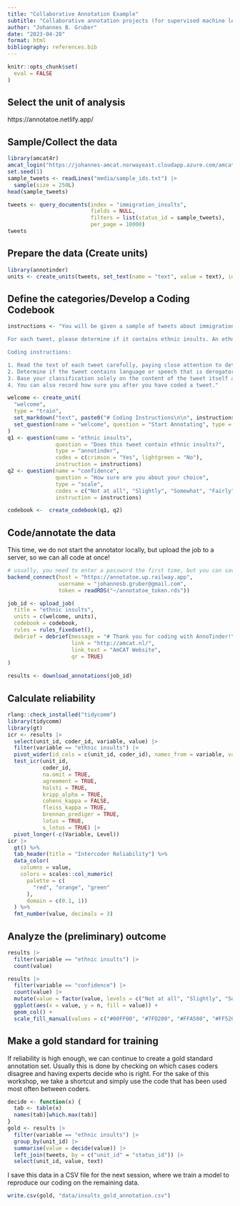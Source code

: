 ```yaml
---
title: "Collaborative Annotation Example"
subtitle: "Collaborative annotation projects (for supervised machine learning) with *annotinder*"
author: "Johannes B. Gruber"
date: "2023-04-28"
format: html
bibliography: references.bib
---
```


```r
knitr::opts_chunk$set(
  eval = FALSE
)
```

## Select the unit of analysis


https://annotatoe.netlify.app/

## Sample/Collect the data

```r
library(amcat4r)
amcat_login("https://johannes-amcat.norwayeast.cloudapp.azure.com/amcat")
set.seed(1)
sample_tweets <- readLines("media/sample_ids.txt") |> 
  sample(size = 250L)
head(sample_tweets)
```

```r
tweets <- query_documents(index = "immigration_insults",
                          fields = NULL, 
                          filters = list(status_id = sample_tweets),
                          per_page = 10000)
tweets
```

## Prepare the data (Create units)

```r
library(annotinder)
units <- create_units(tweets, set_text(name = "text", value = text), id = "status_id") 
```

## Define the categories/Develop a Coding Codebook

```r
instructions <- "You will be given a sample of tweets about immigration and integration related issues. The original tweets were in English, French, Spanish, and German. But all have been translated to English.

For each tweet, please determine if it contains ethnic insults. An ethnic insult is any language or speech that is derogatory or offensive toward a particular ethnic or racial group. 

Coding instructions:

1. Read the text of each tweet carefully, paying close attention to details such as the tone and language used.
2. Determine if the tweet contains language or speech that is derogatory or offensive toward a particular ethnic group.
3. Base your classification solely on the content of the tweet itself and not on any external factors such as the identity of the tweeter or any contextual information.
4. You can also record how sure you after you have coded a tweet."
```


```r
welcome <- create_unit(
  "welcome",
  type = "train",
  set_markdown("text", paste0("# Coding Instructions\n\n", instructions)),
  set_question(name = "welcome", question = "Start Annotating", type = "confirm")
)
q1 <- question(name = "ethnic insults", 
               question = "Does this tweet contain ethnic insults?",
               type = "annotinder",
               codes = c(crimson = "Yes", lightgreen = "No"),
               instruction = instructions)
q2 <- question(name = "confidence",
               question = "How sure are you about your choice",
               type = "scale",
               codes = c("Not at all", "Slightly", "Somewhat", "Fairly", "Completely"),
               instruction = instructions)

```


```r
codebook <-  create_codebook(q1, q2)
```

## Code/annotate the data

This time, we do not start the annotator locally, but upload the job to a server, so we can all code at once!

```r
# usually, you need to enter a password the first time, but you can save the token and retrieve it later
backend_connect(host = "https://annotatoe.up.railway.app", 
                username = "johannesb.gruber@gmail.com", 
                token = readRDS("~/annotatoe_token.rds")) 
```


```r
job_id <- upload_job(
  title = "ethnic insults", 
  units = c(welcome, units), 
  codebook = codebook,
  rules = rules_fixedset(),
  debrief = debrief(message = "# Thank you for coding with AnnoTinder!\n\nCheck out updates on our website", 
                    link = "http://amcat.nl/", 
                    link_text = "AmCAT Website",
                    qr = TRUE)
)
```

```r
results <- download_annotations(job_id)
```


## Calculate reliability

```r
rlang::check_installed("tidycomm")
library(tidycomm)
library(gt)
icr <- results |> 
  select(unit_id, coder_id, variable, value) |> 
  filter(variable == "ethnic insults") |> 
  pivot_wider(id_cols = c(unit_id, coder_id), names_from = variable, values_from = value) |> 
  test_icr(unit_id, 
           coder_id,
           na.omit = TRUE,
           agreement = TRUE,
           holsti = TRUE,
           kripp_alpha = TRUE,
           cohens_kappa = FALSE,
           fleiss_kappa = TRUE,
           brennan_prediger = TRUE,
           lotus = TRUE,
           s_lotus = TRUE) |> 
  pivot_longer(-c(Variable, Level))
icr |> 
  gt() %>% 
  tab_header(title = "Intercoder Reliability") %>% 
  data_color(
    columns = value,
    colors = scales::col_numeric(
      palette = c(
        "red", "orange", "green"
      ),
      domain = c(0.1, 1))
  ) %>% 
  fmt_number(value, decimals = 3)
```


## Analyze the (preliminary) outcome

```r
results |> 
  filter(variable == "ethnic insults") |> 
  count(value)
```

```r
results |> 
  filter(variable == "confidence") |> 
  count(value) |> 
  mutate(value = factor(value, levels = c("Not at all", "Slightly", "Somewhat", "Fairly", "Completely"))) |> 
  ggplot(aes(x = value, y = n, fill = value)) +
  geom_col() +
  scale_fill_manual(values = c("#00FF00", "#7FD200", "#FFA500", "#FF5200", "#FF0000"))
```


## Make a gold standard for training

If reliability is high enough, we can continue to create a gold standard annotation set.
Usually this is done by checking on which cases coders disagree and having experts decide who is right.
For the sake of this workshop, we take a shortcut and simply use the code that has been used most often between coders.

```r
decide <- function(x) {
  tab <- table(x)
  names(tab)[which.max(tab)]
}
gold <- results |> 
  filter(variable == "ethnic insults") |> 
  group_by(unit_id) |> 
  summarise(value = decide(value)) |> 
  left_join(tweets, by = c("unit_id" = "status_id")) |> 
  select(unit_id, value, text)
```

I save this data in a CSV file for the next session, where we train a model to reproduce our coding on the remaining data.

```r
write.csv(gold, "data/insults_gold_annotation.csv")
```


